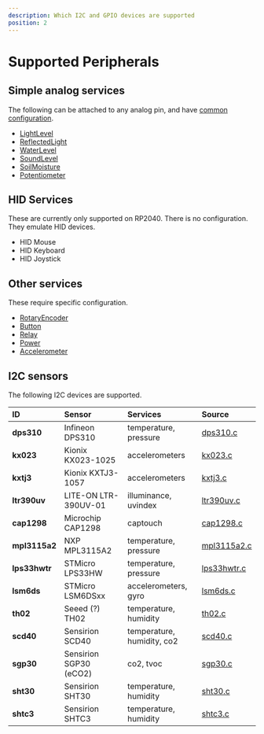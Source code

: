 ```yaml
---
description: Which I2C and GPIO devices are supported
position: 2
---
```


# Supported Peripherals

## Simple analog services

The following can be attached to any analog pin, and have [common configuration](https://microsoft.github.io/devicescript/api/servers/analog).

<!-- ANALOG-START -->
* [LightLevel](https://microsoft.github.io/devicescript/api/clients/lightlevel)
* [ReflectedLight](https://microsoft.github.io/devicescript/api/clients/reflectedlight)
* [WaterLevel](https://microsoft.github.io/devicescript/api/clients/waterlevel)
* [SoundLevel](https://microsoft.github.io/devicescript/api/clients/soundlevel)
* [SoilMoisture](https://microsoft.github.io/devicescript/api/clients/soilmoisture)
* [Potentiometer](https://microsoft.github.io/devicescript/api/clients/potentiometer)
<!-- ANALOG-END -->

## HID Services

These are currently only supported on RP2040. There is no configuration. They emulate HID devices.

<!-- HID-START -->
* HID Mouse
* HID Keyboard
* HID Joystick
<!-- HID-END -->

## Other services

These require specific configuration.

<!-- SERVERS-START -->
* [RotaryEncoder](https://microsoft.github.io/devicescript/api/servers/rotaryencoder)
* [Button](https://microsoft.github.io/devicescript/api/servers/button)
* [Relay](https://microsoft.github.io/devicescript/api/servers/relay)
* [Power](https://microsoft.github.io/devicescript/api/servers/power)
* [Accelerometer](https://microsoft.github.io/devicescript/api/servers/accelerometer)
<!-- SERVERS-END -->

## I2C sensors

The following I2C devices are supported.

<!-- I2C-START -->
| ID | Sensor | Services | Source |
|:---|:-------|:---------|:-------|
| **dps310** | Infineon DPS310 | temperature, pressure | [dps310.c](https://github.com/microsoft/jacdac-c/blob/main/drivers/dps310.c) |
| **kx023** | Kionix KX023-1025 | accelerometers | [kx023.c](https://github.com/microsoft/jacdac-c/blob/main/drivers/kx023.c) |
| **kxtj3** | Kionix KXTJ3-1057 | accelerometers | [kxtj3.c](https://github.com/microsoft/jacdac-c/blob/main/drivers/kxtj3.c) |
| **ltr390uv** | LITE-ON LTR-390UV-01 | illuminance, uvindex | [ltr390uv.c](https://github.com/microsoft/jacdac-c/blob/main/drivers/ltr390uv.c) |
| **cap1298** | Microchip CAP1298 | captouch | [cap1298.c](https://github.com/microsoft/jacdac-c/blob/main/drivers/cap1298.c) |
| **mpl3115a2** | NXP MPL3115A2 | temperature, pressure | [mpl3115a2.c](https://github.com/microsoft/jacdac-c/blob/main/drivers/mpl3115a2.c) |
| **lps33hwtr** | STMicro LPS33HW | temperature, pressure | [lps33hwtr.c](https://github.com/microsoft/jacdac-c/blob/main/drivers/lps33hwtr.c) |
| **lsm6ds** | STMicro LSM6DSxx | accelerometers, gyro | [lsm6ds.c](https://github.com/microsoft/jacdac-c/blob/main/drivers/lsm6ds.c) |
| **th02** | Seeed (?) TH02 | temperature, humidity | [th02.c](https://github.com/microsoft/jacdac-c/blob/main/drivers/th02.c) |
| **scd40** | Sensirion SCD40 | temperature, humidity, co2 | [scd40.c](https://github.com/microsoft/jacdac-c/blob/main/drivers/scd40.c) |
| **sgp30** | Sensirion SGP30 (eCO2) | co2, tvoc | [sgp30.c](https://github.com/microsoft/jacdac-c/blob/main/drivers/sgp30.c) |
| **sht30** | Sensirion SHT30 | temperature, humidity | [sht30.c](https://github.com/microsoft/jacdac-c/blob/main/drivers/sht30.c) |
| **shtc3** | Sensirion SHTC3 | temperature, humidity | [shtc3.c](https://github.com/microsoft/jacdac-c/blob/main/drivers/shtc3.c) |
<!-- I2C-END -->